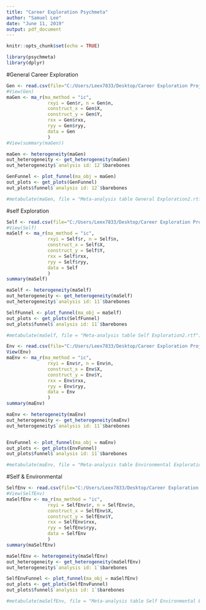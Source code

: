 ```yaml
---
title: "Career Exploration Psychmeta"
author: "Samuel Lee"
date: "June 11, 2019"
output: pdf_document
---
```


```r
knitr::opts_chunk$set(echo = TRUE)
```

```r
library(psychmeta)
library(dplyr)
```

#General Career Exploration
```r

Gen <- read.csv(file="C:/Users/Leex7833/Desktop/Career Exploration Project/CE CSVs/General Exploration.csv")
#View(Gen)
maGen <- ma_r(ma_method = "ic",
               rxyi = Gen$r, n = Gen$n,
               construct_x = Gen$X,
               construct_y = Gen$Y,
               rxx = Gen$rxx,
               ryy = Gen$ryy,
               data = Gen
               )
#View(summary(maGen))

maGen <- heterogeneity(maGen)
out_heterogeneity <- get_heterogeneity(maGen)
out_heterogeneity$`analysis id: 12`$barebones

GenFunnel <- plot_funnel(ma_obj = maGen)
out_plots <- get_plots(GenFunnel)
out_plots$funnel$`analysis id: 12`$barebones

#metabulate(maGen, file = "Meta-analysis table General Exploration2.rtf")
```


#self Exploration
```r
Self <- read.csv(file="C:/Users/Leex7833/Desktop/Career Exploration Project/CE CSVs/Self Exploration.csv")
#View(Self)
maSelf <- ma_r(ma_method = "ic",
               rxyi = Self$r, n = Self$n,
               construct_x = Self$X,
               construct_y = Self$Y,
               rxx = Self$rxx,
               ryy = Self$ryy,
               data = Self
               )
summary(maSelf)

maSelf <- heterogeneity(maSelf)
out_heterogeneity <- get_heterogeneity(maSelf)
out_heterogeneity$`analysis id: 11`$barebones

SelfFunnel <- plot_funnel(ma_obj = maSelf)
out_plots <- get_plots(SelfFunnel)
out_plots$funnel$`analysis id: 11`$barebones

#metabulate(maSelf, file = "Meta-analysis table Self Exploration2.rtf")
```


```r
Env <- read.csv(file="C:/Users/Leex7833/Desktop/Career Exploration Project/CE CSVs/Environmental Exploration.csv")
View(Env)
maEnv <- ma_r(ma_method = "ic",
               rxyi = Env$r, n = Env$n,
               construct_x = Env$X,
               construct_y = Env$Y,
               rxx = Env$rxx,
               ryy = Env$ryy,
               data = Env
               )
summary(maEnv)

maEnv <- heterogeneity(maEnv)
out_heterogeneity <- get_heterogeneity(maEnv)
out_heterogeneity$`analysis id: 11`$barebones


EnvFunnel <- plot_funnel(ma_obj = maEnv)
out_plots <- get_plots(EnvFunnel)
out_plots$funnel$`analysis id: 11`$barebones

#metabulate(maEnv, file = "Meta-analysis table Environmental Exploration2.rtf")
```

#Self & Environmental
```r
SelfEnv <- read.csv(file="C:/Users/Leex7833/Desktop/Career Exploration Project/CE CSVs/Single Variable CSVs/Self Environmental.csv")
#View(SelfEnv)
maSelfEnv <- ma_r(ma_method = "ic",
               rxyi = SelfEnv$r, n = SelfEnv$n,
               construct_x = SelfEnv$X,
               construct_y = SelfEnv$Y,
               rxx = SelfEnv$rxx,
               ryy = SelfEnv$ryy,
               data = SelfEnv
               )
summary(maSelfEnv)

maSelfEnv <- heterogeneity(maSelfEnv)
out_heterogeneity <- get_heterogeneity(maSelfEnv)
out_heterogeneity$`analysis id: 1`$barebones

SelfEnvFunnel <- plot_funnel(ma_obj = maSelfEnv)
out_plots <- get_plots(SelfEnvFunnel)
out_plots$funnel$`analysis id: 1`$barebones

#metabulate(maSelfEnv, file = "Meta-analysis table Self Environmental Exploration2.rtf")
```

